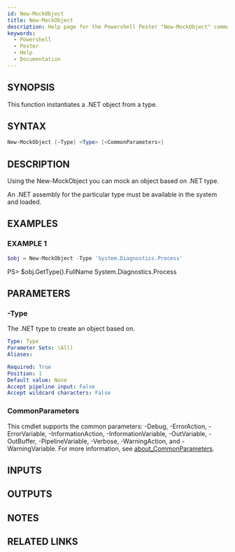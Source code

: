 ```yaml
---
id: New-MockObject
title: New-MockObject
description: Help page for the Powershell Pester "New-MockObject" command
keywords:
  - Powershell
  - Pester
  - Help
  - Documentation
---
```


## SYNOPSIS
This function instantiates a .NET object from a type.

## SYNTAX

```powershell
New-MockObject [-Type] <Type> [<CommonParameters>]
```

## DESCRIPTION
Using the New-MockObject you can mock an object based on .NET type.

An .NET assembly for the particular type must be available in the system and loaded.

## EXAMPLES

### EXAMPLE 1
```powershell
$obj = New-MockObject -Type 'System.Diagnostics.Process'
```

PS\> $obj.GetType().FullName
    System.Diagnostics.Process

## PARAMETERS

### -Type
The .NET type to create an object based on.

```yaml
Type: Type
Parameter Sets: (All)
Aliases:

Required: True
Position: 1
Default value: None
Accept pipeline input: False
Accept wildcard characters: False
```

### CommonParameters
This cmdlet supports the common parameters: -Debug, -ErrorAction, -ErrorVariable, -InformationAction, -InformationVariable, -OutVariable, -OutBuffer, -PipelineVariable, -Verbose, -WarningAction, and -WarningVariable. For more information, see [about_CommonParameters](http://go.microsoft.com/fwlink/?LinkID=113216).

## INPUTS

## OUTPUTS

## NOTES

## RELATED LINKS

